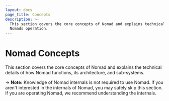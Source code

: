 ```yaml
---
layout: docs
page_title: Concepts
description: >-
  This section covers the core concepts of Nomad and explains technical details of
  Nomads operation.
---
```


# Nomad Concepts

This section covers the core concepts of Nomad and explains the
technical details of how Nomad functions, its architecture, and
sub-systems.

-> **Note:** Knowledge of Nomad internals is not
required to use Nomad. If you aren't interested in the internals
of Nomad, you may safely skip this section. If you are operating Nomad,
we recommend understanding the internals.
